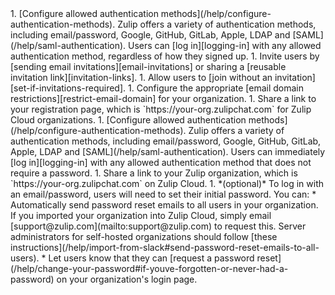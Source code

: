 
<Tabs>
  <TabItem label="Require invitations">
    <Steps>
      1. [Configure allowed authentication
         methods](/help/configure-authentication-methods). Zulip offers a variety of
         authentication methods, including email/password, Google, GitHub, GitLab,
         Apple, LDAP and [SAML](/help/saml-authentication). Users can [log
         in][logging-in] with any allowed authentication method, regardless of how
         they signed up.
      1. Invite users by [sending email invitations][email-invitations] or
         sharing a [reusable invitation link][invitation-links].
    </Steps>
  </TabItem>

  <TabItem label="Allow anyone to join">
    <Steps>
      1. Allow users to [join without an invitation][set-if-invitations-required].
      1. Configure the appropriate [email domain restrictions][restrict-email-domain]
         for your organization.
      1. Share a link to your registration page, which is
         `https://your-org.zulipchat.com` for Zulip Cloud organizations.
    </Steps>
  </TabItem>

  <TabItem label="Imported organizations">
    <Steps>
      1. [Configure allowed authentication
         methods](/help/configure-authentication-methods). Zulip offers a variety of
         authentication methods, including email/password, Google, GitHub, GitLab,
         Apple, LDAP and [SAML](/help/saml-authentication). Users can immediately [log
         in][logging-in] with any allowed authentication method that does not require
         a password.
      1. Share a link to your Zulip organization, which is
         `https://your-org.zulipchat.com` on Zulip Cloud.
      1. *(optional)* To log in with an email/password, users will need to set their
         initial password. You can:
         * Automatically send password reset emails to all users in your
           organization. If you imported your organization into Zulip Cloud, simply
           email [support@zulip.com](mailto:support@zulip.com) to request this. Server
           administrators for self-hosted organizations should follow [these
           instructions](/help/import-from-slack#send-password-reset-emails-to-all-users).
         * Let users know that they can [request a password
           reset](/help/change-your-password#if-youve-forgotten-or-never-had-a-password)
           on your organization's login page.
    </Steps>
  </TabItem>
</Tabs>

[email-invitations]: /help/invite-new-users#send-email-invitations

[invitation-links]: /help/invite-new-users#create-a-reusable-invitation-link

[set-if-invitations-required]: /help/restrict-account-creation#set-whether-invitations-are-required-to-join

[restrict-email-domain]: /help/restrict-account-creation#configuring-email-domain-restrictions

[logging-in]: /help/logging-in
